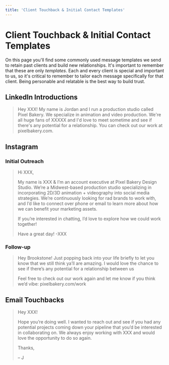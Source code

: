 ```yaml
---
title: 'Client Touchback & Initial Contact Templates'
---
```


# Client Touchback & Initial Contact Templates

On this page you'll find some commonly used message templates we send to retain past clients and build new relationships. It's important to remember that these are only _templates_. Each and every client is special and important to us, so it's critical to remember to tailor each message specifically for that client. Being personable and relatable is the best way to build trust.

## LinkedIn Introductions

> Hey XXX! My name is Jordan and I run a production studio called Pixel Bakery. We specialize in animation and video production. We're all huge fans of XXXXX and I'd love to meet sometime and see if there's any potential for a relationship. You can check out our work at pixelbakery.com.

## Instagram

### Initial Outreach

> Hi XXX,
>
> My name is XXX & I’m an account executive at Pixel Bakery Design Studio. We’re a Midwest-based production studio specializing in incorporating 2D/3D animation + videography into social media strategies. We’re continuously looking for rad brands to work with, and I’d like to connect over phone or email to learn more about how we can benefit your marketing assets.
>
> If you’re interested in chatting, I’d love to explore how we could work together!
>
> Have a great day! -XXX

### Follow-up

> Hey Brookstone! Just popping back into your life briefly to let you know that we still think ya’ll are amazing. I would love the chance to see if there’s any potential for a relationship between us
>
> Feel free to check out our work again and let me know if you think we’d vibe: pixelbakery.com/work

## Email Touchbacks

> Hey XXX!
>
> Hope you’re doing well. I wanted to reach out and see if you had any potential projects coming down your pipeline that you’d be interested in collaborating on. We always enjoy working with XXX and would love the opportunity to do so again.
>
> Thanks,
>
> – J
